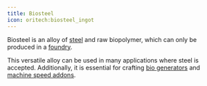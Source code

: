 ```yaml
---
title: Biosteel
icon: oritech:biosteel_ingot
---
```


Biosteel is an alloy of [steel](../resources/steel) and raw biopolymer, which can only be produced in a [foundry](../processing/foundry).

This versatile alloy can be used in many applications where steel is accepted.
Additionally, it is essential for crafting [bio generators](../processing/generators) and [machine speed addons](../processing/addons).
